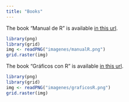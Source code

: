 ```yaml
---
title: "Books"
---
```


<div class = "row">
<div class = "col-md-6">
The book "Manual de R" is available [in this url](https://github.com/fhernanb/Manual-de-R/blob/master/_book/Manual_de_R.pdf).

```r
library(png)
library(grid)
img <- readPNG("imagenes/manualR.png")
grid.raster(img)
```
</div>
<div class = "col-md-6">
The book "Gráficos con R" is available [in this url](https://github.com/fhernanb/Graficos-con-R/blob/master/_book/Graficos_con_R.pdf).

```r
library(png)
library(grid)
img <- readPNG("imagenes/graficosR.png")
grid.raster(img)
```
</div>
</div>